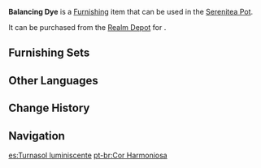 {{Furnishing Infobox
|id             = 372474
|image          = Item Balancing Dye.png
|category       = Landform
|subcategory    = Shrub
|quality        = 3
|adeptal_energy = 20
|load           = 50
|reduced_load   = 50
|description    = Bright orange blooms occasionally found in the [[Sumeru]] wilderness, and also bred in the [[Pardis Dhyai]] laboratories. Apart from being an ornamental species, a special dye can be extracted from the petals to add color to luminescent extracts. Indoor light sources usually prefer warm shades; however, luminescent extracts with large yields are often pure white or blueish purple in color, necessitating the utilization of this plant to balance out their natural hue.
|mention        = 
|blueprint      = 
|source1        = [[Realm Depot]]
}}
'''Balancing Dye''' is a [[Furnishing]] item that can be used in the [[Serenitea Pot]].

It can be purchased from the [[Realm Depot]] for {{Item|Realm Currency|30|x=80}}.

==Furnishing Sets==
{{Craft Usage}}

==Other Languages==
{{Other Languages
|default_hidden = 1
|en      = Balancing Dye
|zhs     = 「调和的色温」
|zhs_rm  = "Tiáohé de Sèwēn"
|zht     = 「調和的色溫」
|zht_rm  = "Tiáohé de Sèwēn"
|ja      = 「調和する色温度」
|ja_rm   = "Chouwasuru Iroondo"
|ko      = 「조화로운 색의 온도」
|ko_rm   = "Johwaroun Saek-ui Ondo"
|es      = Turnasol luminiscente
|fr      = Teinture d'équilibrage
|ru      = Гармония цвета
|th      = "สีสันแสนอบอุ่น"
|th_rm   = 
|vi      = Điều Hòa Sắc Ấm
|de      = „Ausgleich der Farbtemperatur“
|id      = Pewarna Penyeimbang
|pt      = Cor Harmoniosa
|tr      = Dengeleyici Boya
|it      = Tintura equilibrante
}}

==Change History==
{{Change History|3.2}}

==Navigation==
{{Furnishing Navbox|exterior}}

[[es:Turnasol luminiscente]]
[[pt-br:Cor Harmoniosa]]